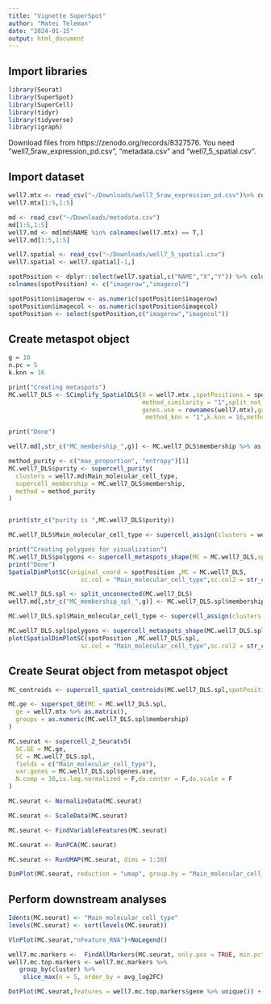 ```yaml
---
title: "Vignette SuperSpot"
author: "Matei Teleman"
date: "2024-01-15"
output: html_document
---
```


## Import libraries
```r
library(Seurat)
library(SuperSpot)
library(SuperCell)
library(tidyr)
library(tidyverse)
library(igraph)
```

Download files from https://zenodo.org/records/8327576. You need "well7_5raw_expression_pd.csv", "metadata.csv" and "well7_5_spatial.csv".

## Import dataset
```r
well7.mtx <- read_csv("~/Downloads/well7_5raw_expression_pd.csv")%>% column_to_rownames("GENE")
well7.mtx[1:5,1:5]

md <- read_csv("~/Downloads/metadata.csv")
md[1:5,1:5]
well7.md <- md[md$NAME %in% colnames(well7.mtx) == T,]
well7.md[1:5,1:5]

well7.spatial <- read_csv("~/Downloads/well7_5_spatial.csv")
well7.spatial <- well7.spatial[-1,]

spotPosition <- dplyr::select(well7.spatial,c("NAME","X","Y")) %>% column_to_rownames("NAME")
colnames(spotPosition) <- c("imagerow","imagecol")

spotPosition$imagerow <- as.numeric(spotPosition$imagerow)
spotPosition$imagecol <- as.numeric(spotPosition$imagecol)
spotPosition <- select(spotPosition,c("imagerow","imagecol"))
```

## Create metaspot object
```r
g = 10
n.pc = 5
k.knn = 16

print("Creating metaspots")
MC.well7_DLS <- SCimplify_SpatialDLS(X = well7.mtx ,spotPositions = spotPosition ,
                                     method_similarity = "1",split_not_connected = T,
                                     genes.use = rownames(well7.mtx),gamma = i,n.pc = 30,
                                      method_knn = "1",k.knn = 16,method_normalization = "log_normalize",cell.annotation = well7.md$Main_molecular_cell_type)

print("Done")

well7.md[,str_c("MC_membership_",g)] <- MC.well7_DLS$membership %>% as.character()

method_purity <- c("max_proportion", "entropy")[1]
MC.well7_DLS$purity <- supercell_purity(
  clusters = well7.md$Main_molecular_cell_type,
  supercell_membership = MC.well7_DLS$membership, 
  method = method_purity
)


print(str_c("purity is ",MC.well7_DLS$purity))

MC.well7_DLS$Main_molecular_cell_type <- supercell_assign(clusters = well7.md$Main_molecular_cell_type,supercell_membership = MC.well7_DLS$membership,method = "absolute")

print("Creating polygons for visualization")
MC.well7_DLS$polygons <- supercell_metaspots_shape(MC = MC.well7_DLS,spotpositions = spotPosition ,annotation = "Main_molecular_cell_type",concavity = 2,membership_name = "membership")
print("Done")
SpatialDimPlotSC(original_coord = spotPosition ,MC = MC.well7_DLS,
                    sc.col = "Main_molecular_cell_type",sc.col2 = str_c("MC_membership_",g),polygons_col = "polygons" ,meta_data = well7.md , pt_size = 1,concavity = 2)+NoLegend()

MC.well7_DLS.spl <- split_unconnected(MC.well7_DLS)
well7.md[,str_c("MC_membership_spl_",g)] <- MC.well7_DLS.spl$membership %>% as.character()

MC.well7_DLS.spl$Main_molecular_cell_type <- supercell_assign(clusters = well7.md $Main_molecular_cell_type,supercell_membership = MC.well7_DLS.spl$membership,method = "absolute")

MC.well7_DLS.spl$polygons <- supercell_metaspots_shape(MC.well7_DLS.spl,spotpositions = spotPosition ,annotation = "Main_molecular_cell_type",concavity = 2,membership_name = "membership")
plot(SpatialDimPlotSC(spotPosition ,MC.well7_DLS.spl,
                    sc.col = "Main_molecular_cell_type",sc.col2 = str_c("MC_membership_spl_",g),polygons_col = "polygons" ,meta_data = well7.md , concavity = 2)+NoLegend()+ theme(plot.background = element_rect(fill = 'black'),panel.background = element_rect(fill = 'black'),panel.grid.major = element_blank(), panel.grid.minor = element_blank()))
```

## Create Seurat object from metaspot object
```r
MC_centroids <- supercell_spatial_centroids(MC.well7_DLS.spl,spotPositions = spotPosition)

MC.ge <- superspot_GE(MC = MC.well7_DLS.spl,
  ge = well7.mtx %>% as.matrix(),
  groups = as.numeric(MC.well7_DLS.spl$membership)
)

MC.seurat <- supercell_2_Seuratv5(
  SC.GE = MC.ge, 
  SC = MC.well7_DLS.spl, 
  fields = c("Main_molecular_cell_type"),
  var.genes = MC.well7_DLS.spl$genes.use,
  N.comp = 30,is.log.normalized = F,do.center = F,do.scale = F
)

MC.seurat <- NormalizeData(MC.seurat)

MC.seurat <- ScaleData(MC.seurat)

MC.seurat <- FindVariableFeatures(MC.seurat)

MC.seurat <- RunPCA(MC.seurat)

MC.seurat <- RunUMAP(MC.seurat, dims = 1:30)

DimPlot(MC.seurat, reduction = "umap", group.by = "Main_molecular_cell_type")
```

## Perform downstream analyses
```r
Idents(MC.seurat) <- "Main_molecular_cell_type" 
levels(MC.seurat) <- sort(levels(MC.seurat))

VlnPlot(MC.seurat,"nFeature_RNA")+NoLegend()

well7.mc.markers <-  FindAllMarkers(MC.seurat, only.pos = TRUE, min.pct = 0.25, logfc.threshold = 0.25 ) %>% filter(p_val_adj < 0.05)
well7.mc.top.markers <- well7.mc.markers %>%
   group_by(cluster) %>%
    slice_max(n = 5, order_by = avg_log2FC)

DotPlot(MC.seurat,features = well7.mc.top.markers$gene %>% unique()) + RotatedAxis()
```

